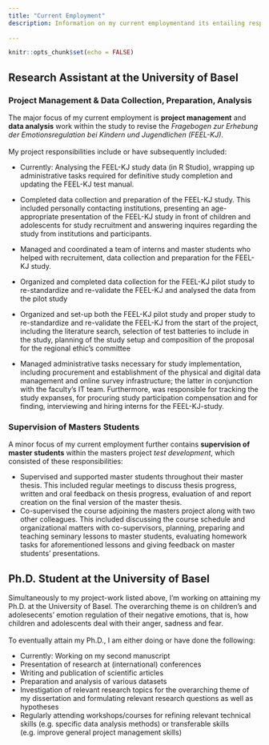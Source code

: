 ```yaml
---
title: "Current Employment"
description: Information on my current employmentand its entailing responsibilities. 
  
---
```


```r
knitr::opts_chunk$set(echo = FALSE)
```

Research Assistant at the University of Basel 
---

### Project Management & Data Collection, Preparation, Analysis

The major focus of my current employment is **project management** and **data analysis** work within the study to revise the _Fragebogen zur Erhebung der Emotionsregulation bei Kindern und Jugendlichen (FEEL-KJ)_.\
\
My project responsibilities include or have subsequently included:

- Currently: Analysing the FEEL-KJ study data (in R Studio), wrapping up administrative tasks
required for definitive study completion and updating the FEEL-KJ test manual.
 
- Completed data collection and preparation of the FEEL-KJ study. This included personally contacting institutions, presenting an age-appropriate presentation of the FEEL-KJ study in front of children and adolescents for study recruitment and answering inquires regarding the study from institutions and participants. 
- Managed and coordinated a team of interns and master students who helped with recruitement, data collection and preparation for the FEEL-KJ study. 
- Organized and completed data collection for the FEEL-KJ pilot study to re-standardize and re-validate the FEEL-KJ and analysed the data from the pilot study
- Organized and set-up both the FEEL-KJ pilot study and proper study to re-standardize and re-validate the FEEL-KJ from the start of the project, including the literature search, selection of test batteries to include in the study, planning of the study setup and composition of the proposal for the regional ethic’s committee
- Managed administrative tasks necessary for study implementation, including procurement and establishment of the physical and digital data management and online survey infrastructure; the latter in conjunction with the faculty's IT team. Furthermore, was responsible for tracking the study expanses, for procuring study participation compensation and for finding, interviewing and hiring interns for the FEEL-KJ-study.  


### Supervision of Masters Students

A minor focus of my current employment further contains **supervision of master students** within the masters project _test development_, which consisted of these responsibilities:

- Supervised and supported master students throughout their master thesis. This included regular meetings to discuss thesis progress, written and oral feedback on thesis progress, evaluation of and report creation on the final version of the master thesis.
- Co-supervised the course adjoining the masters project along with two other colleagues. This included discussing the course schedule and organizational matters with co-supervisors, planning, preparing and teaching seminary lessons to master students, evaluating homework tasks for aforementioned lessons and giving feedback on master students' presentations.

Ph.D. Student at the University of Basel 
---

Simultaneously to my project-work listed above, I'm working on attaining my Ph.D. at the University of Basel. The overarching theme is on children's and adolesecents' emotion regulation of their negative emotions, that is, how children and adolescents deal with their anger, sadness and fear.\
\
To eventually attain my Ph.D., I am either doing or have done the following:

- Currently: Working on my second manuscript 
- Presentation of research at (international) conferences
- Writing and publication of scientific articles
- Preparation and analysis of various datasets
- Investigation of relevant research topics for the overarching theme of my dissertation and formulating relevant research questions as well as hypotheses
- Regularly attending workshops/courses for refining relevant technical skills (e.g. specific data analysis methods) or transferable skills (e.g. improve general project management skills)
 

